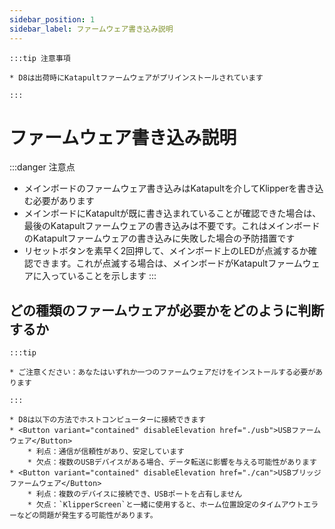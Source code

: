 ```yaml
---
sidebar_position: 1
sidebar_label: ファームウェア書き込み説明
---
```





    :::tip 注意事項

    * D8は出荷時にKatapultファームウェアがプリインストールされています

    :::


# ファームウェア書き込み説明

:::danger 注意点
* メインボードのファームウェア書き込みはKatapultを介してKlipperを書き込む必要があります
* メインボードにKatapultが既に書き込まれていることが確認できた場合は、最後のKatapultファームウェアの書き込みは不要です。これはメインボードのKatapultファームウェアの書き込みに失敗した場合の予防措置です
* リセットボタンを素早く2回押して、メインボード上のLEDが点滅するか確認できます。これが点滅する場合は、メインボードがKatapultファームウェアに入っていることを示します
:::

## どの種類のファームウェアが必要かをどのように判断するか

    :::tip

    * ご注意ください：あなたはいずれか一つのファームウェアだけをインストールする必要があります

    :::
    
    * D8は以下の方法でホストコンピューターに接続できます
    * <Button variant="contained" disableElevation href="./usb">USBファームウェア</Button>
        * 利点：通信が信頼性があり、安定しています
        * 欠点：複数のUSBデバイスがある場合、データ転送に影響を与える可能性があります
    * <Button variant="contained" disableElevation href="./can">USBブリッジファームウェア</Button>
        * 利点：複数のデバイスに接続でき、USBポートを占有しません
        * 欠点：`KlipperScreen`と一緒に使用すると、ホーム位置設定のタイムアウトエラーなどの問題が発生する可能性があります。